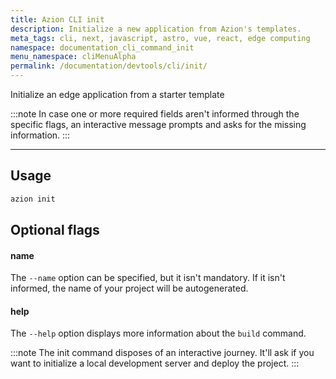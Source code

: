 ```yaml
---
title: Azion CLI init
description: Initialize a new application from Azion's templates.
meta_tags: cli, next, javascript, astro, vue, react, edge computing
namespace: documentation_cli_command_init
menu_namespace: cliMenuAlpha
permalink: /documentation/devtools/cli/init/
---
```


Initialize an edge application from a starter template

:::note 
In case one or more required fields aren't informed through the specific flags, an interactive message prompts and asks for the missing information.
:::

---

## Usage

```sh
azion init
```

## Optional flags

#### name

The `--name` option can be specified, but it isn't mandatory. If it isn't informed, the name of your project will be autogenerated.

#### help

The `--help` option displays more information about the `build` command.

:::note 
The init command disposes of an interactive journey. It'll ask if you want to initialize a local development server and deploy the project.
:::
